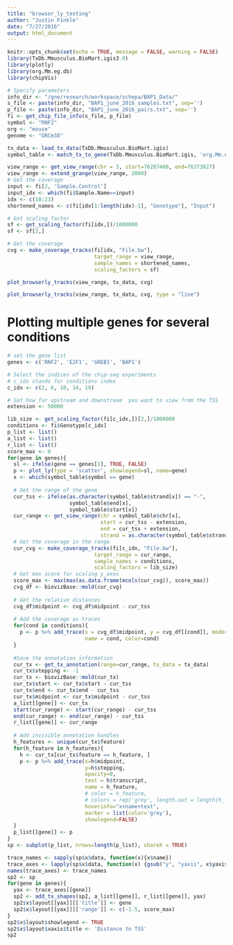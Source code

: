 ```yaml
---
title: "browser_ly_testing"
author: "Justin Finkle"
date: "7/27/2016"
output: html_document
---
```


```r
knitr::opts_chunk$set(echo = TRUE, message = FALSE, warning = FALSE)
library(TxDb.Mmusculus.BioMart.igis3.0)
library(plotly)
library(org.Mm.eg.db)
library(chipVis)
```


```r
# Specify parameters
info_dir <- "/gne/research/workspace/schepa/BAP1_Data/"
s_file <- paste(info_dir, "BAP1_june_2016_samples.txt", sep='')
p_file <- paste(info_dir, "BAP1_june_2016_pairs.txt", sep='')
fi <- get_chip_file_info(s_file, p_file)
symbol <- "RNF2"
org <- "mouse"
genome <- "GRCm38"
```

```r
tx_data <- load_tx_data(TxDb.Mmusculus.BioMart.igis)
symbol_table <- match_tx_to_gene(TxDb.Mmusculus.BioMart.igis, 'org.Mm.eg')
```

```r
view_range <- get_view_range(chr = 5, start=76287400, end=76373827)
view_range <- extend_grange(view_range, 2000)
# Get the coverage
input <- fi[2, 'Sample.Control']
input_idx <- which(fi$Sample.Name==input)
idx <- c(18:23)
shortened_names <- c(fi[idx[1:length(idx)-1], "Genotype"], "Input")

# Get scaling factor
sf <- get_scaling_factor(fi[idx,])/1000000
sf <- sf[2,]

# Get the coverage
cvg <- make_coverage_tracks(fi[idx, "File.bw"], 
                            target_range = view_range, 
                            sample_names = shortened_names, 
                            scaling_factors = sf)
```


```r
plot_browserly_tracks(view_range, tx_data, cvg)
```

```r
plot_browserly_tracks(view_range, tx_data, cvg, type = "line")
```

# Plotting multiple genes for several conditions
```r
# set the gene list
genes <- c('RNF2', 'E2F1', 'GREB1', 'BAP1')

# Select the indices of the chip-seq experiments
# c_idx stands for conditions index
c_idx <- c(2, 6, 10, 14, 19)

# Set how far upstream and downstream  you want to view from the TSS
extension <- 50000
```

```r
lib_size <- get_scaling_factor(fi[c_idx,])[2,]/1000000
conditions <- fi$Genotype[c_idx]
p_list <- list()
a_list <- list()
r_list <- list()
score_max <- 0
for(gene in genes){
  sl <- ifelse(gene == genes[1], TRUE, FALSE)
  p <- plot_ly(type = 'scatter', showlegend=sl, name=gene)
  x <- which(symbol_table$symbol == gene)
  
  # Get the range of the gene
  cur_tss <- ifelse(as.character(symbol_table$strand[x]) == "-",
                    symbol_table$end[x],
                    symbol_table$start[x])
  cur_range <- get_view_range(chr = symbol_table$chr[x],
                              start = cur_tss - extension,
                              end = cur_tss + extension,
                              strand = as.character(symbol_table$strand[x]))
  # Get the coverage in the range
  cur_cvg <- make_coverage_tracks(fi[c_idx, "File.bw"], 
                            target_range = cur_range, 
                            sample_names = conditions, 
                            scaling_factors = lib_size)
  # Get max score for scaling y_axes
  score_max <- max(max(as.data.frame(mcols(cur_cvg)), score_max))
  cvg_df <- biovizBase::mold(cur_cvg)
  
  # Get the relative distances
  cvg_df$midpoint <- cvg_df$midpoint - cur_tss
  
  # Add the coverage as traces
  for(cond in conditions){
    p <- p %>% add_trace(x = cvg_df$midpoint, y = cvg_df[[cond]], mode='lines',
                         name = cond, color=cond)
  }
  
  #Save the annotation information
  cur_tx <- get_tx_annotation(range=cur_range, tx_data = tx_data)
  cur_tx$stepping <- -1
  cur_tx <- biovizBase::mold(cur_tx)
  cur_tx$start <- cur_tx$start - cur_tss
  cur_tx$end <- cur_tx$end - cur_tss
  cur_tx$midpoint <- cur_tx$midpoint - cur_tss
  a_list[[gene]] <- cur_tx
  start(cur_range) <- start(cur_range) - cur_tss
  end(cur_range) <- end(cur_range) - cur_tss
  r_list[[gene]] <- cur_range
  
  # Add invisible annotation handles
  h_features <- unique(cur_tx$feature)
  for(h_feature in h_features){
    h <- cur_tx[cur_tx$feature == h_feature, ]
    p <- p %>% add_trace(x=h$midpoint, 
                         y=h$stepping, 
                         opacity=0,
                         text = h$transcript, 
                         name = h_feature,
                         # color = h_feature,
                         # colors = rep('grey', length.out = length(h_features)),
                         hoverinfo="x+name+text",
                         marker = list(color='grey'),
                         showlegend=FALSE)
  }
  p_list[[gene]] <- p
}
sp <- subplot(p_list, nrows=length(p_list), shareX = TRUE)

```

```r
trace_names <- sapply(sp$x$data, function(x){x$name})
trace_axes <- lapply(sp$x$data, function(x) {gsub("y", "yaxis", x$yaxis)})
names(trace_axes) <- trace_names  
sp2 <- sp
for(gene in genes){
  yax <- trace_axes[[gene]]
  sp2 <- add_tx_shapes(sp2, a_list[[gene]], r_list[[gene]], yax)
  sp2$x$layout[[yax]][['title']] <- gene
  sp2$x$layout[[yax]][['range']] <- c(-1.5, score_max)
}
sp2$x$layout$showlegend <- TRUE
sp2$x$layout$xaxis$title <- 'Distance to TSS'
sp2
```